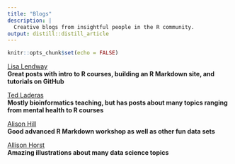 ```yaml
---
title: "Blogs"
description: |
  Creative blogs from insightful people in the R community.
output: distill::distill_article
---
```


```r
knitr::opts_chunk$set(echo = FALSE)
```

[Lisa Lendway](https://lisalendway.netlify.app/)  
**Great posts with intro to R courses, building an R Markdown site, and tutorials on GitHub**

[Ted Laderas](https://laderast.github.io/)  
**Mostly bioinformatics teaching, but has posts about many topics ranging from mental health to R courses**

[Alison Hill](https://apreshill.com)  
**Good advanced R Markdown workshop as well as other fun data sets**

[Allison Horst](https://allisonhorst.com/)  
**Amazing illustrations about many data science topics**


